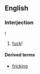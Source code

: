 ==English==

===Interjection===
{{en-intj}}!

# {{euphemism}} [[fuck]]!

====Derived terms====
*[[fricking]]